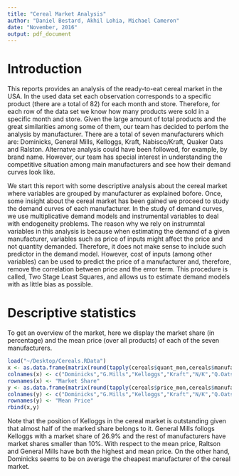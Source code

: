 ```yaml
---
title: "Cereal Market Analysis"
author: "Daniel Bestard, Akhil Lohia, Michael Cameron"
date: "November, 2016"
output: pdf_document
---
```


# Introduction
This reports provides an analysis of the ready-to-eat cereal market in the USA. In the used data set each observation corresponds to a specific product (there are a total of 82) for each month and store. Therefore, for each row of the data set we know how many products were sold in a specific month and store. Given the large amount of total products and the great similarities among some of them, our team has decided to perfom the analysis by manufacturer. There are a total of seven manufacturers which are: Dominicks, General Mills, Kelloggs, Kraft, Nabisco/Kraft, Quaker Oats and Ralston. Alternatve analysis could have been followed, for example, by brand name. However, our team has special interest in understanding the competitive situation among main manufacturers and see how their demand curves look like.

We start this report with some descriptive analysis about the cereal market where variables are grouped by manufacturer as explained bofore. Once, some insight about the cereal market has been gained we proceed to study the demand curves of each manufacturer. In the study of demand curves, we use multiplicative demand models and instrumental variables to deal with endogeneity problems. The reason why we rely on instrumntal variables in this analysis is because when estimating the demand of a given manufacturer, variables such as price of inputs might affect the price and not quantity demanded. Therefore, it does not make sense to include such predictor in the demand model. However, cost of inputs (among other variables) can be used to predict the price of a manufacturer and, therefore, remove the correlation between price and the error term. This procedure is called, Two Stage Least Squares, and allows us to estimate demand models with as little bias as possible.

# Descriptive statistics
To get an overview of the market, here we display the market share (in percentage) and the mean price (over all products) of each of the seven manufacturers.

```r
load("~/Desktop/Cereals.RData")
x <- as.data.frame(matrix(round(tapply(cereals$quant_mon,cereals$manufacturername,sum,na.rm=T)/sum(tapply(cereals$quant_mon,cereals$manufacturername,sum,na.rm=T))*100,1),nrow=1))
colnames(x) <- c("Dominicks","G.Mills","Kelloggs","Kraft","N/K","Q.Oats","Raltson")
rownames(x) <- "Market Share"
y <- as.data.frame(matrix(round(tapply(cereals$price_mon,cereals$manufacturername,mean,na.rm=T)*100,1),nrow=1))
colnames(y) <- c("Dominicks","G.Mills","Kelloggs","Kraft","N/K","Q.Oats","Raltson")
rownames(y) <- "Mean Price"
rbind(x,y)
```

Note that the position of Kelloggs in the cereal market is outstanding given that almost half of the marked share belongs to it. General Mills follogs Kelloggs with a market share of 26.9% and the rest of manufacturers have market shares smaller than 10%. With respect to the mean price, Raltson and General Mills have both the highest and mean price. On the other hand, Dominicks seems to be on average the cheapest manufacturer of the cereal market.





